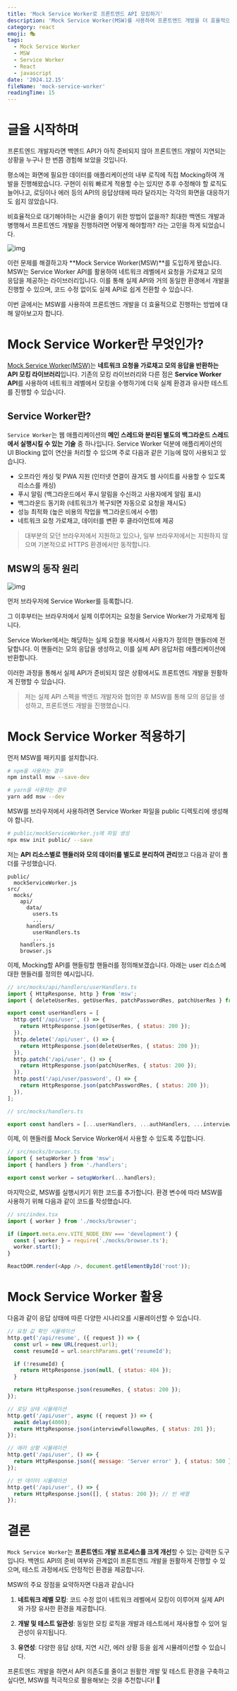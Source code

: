 ```yaml
---
title: 'Mock Service Worker로 프론트엔드 API 모킹하기'
description: 'Mock Service Worker(MSW)를 사용하여 프론트엔드 개발을 더 효율적으로 진행하는 방법을 알아보자'
category: react
emoji: 🎭
tags:
  - Mock Service Worker
  - MSW
  - Service Worker
  - React
  - javascript
date: '2024.12.15'
fileName: 'mock-service-worker'
readingTime: 15
---
```


# 글을 시작하며

프론트엔드 개발자라면 백엔드 API가 아직 준비되지 않아 프론트엔드 개발이 지연되는 상황을 누구나 한 번쯤 경험해 보았을 것입니다.

평소에는 화면에 필요한 데이터를 애플리케이션의 내부 로직에 직접 Mocking하여 개발을 진행해왔습니다. 구현이 쉬워 빠르게 적용할 수는 있지만 추후 수정해야 할 로직도 늘어나고, 로딩이나 에러 등의 API의 응답상태에 따라 달라지는 각각의 화면을 대응하기도 쉽지 않았습니다.

비효율적으로 대기해야하는 시간을 줄이기 위한 방법이 없을까? 최대한 백엔드 개발과 병행해서 프론트엔드 개발을 진행하려면 어떻게 해야할까? 라는 고민을 하게 되었습니다.

![img](/image/msw_2.png)

이런 문제를 해결하고자 **Mock Service Worker(MSW)**를 도입하게 됐습니다. MSW는 Service Worker API를 활용하여 네트워크 레벨에서 요청을 가로채고 모의 응답을 제공하는 라이브러리입니다. 이를 통해 실제 API와 거의 동일한 환경에서 개발을 진행할 수 있으며, 코드 수정 없이도 실제 API로 쉽게 전환할 수 있습니다.

이번 글에서는 MSW를 사용하여 프론트엔드 개발을 더 효율적으로 진행하는 방법에 대해 알아보고자 합니다.

# Mock Service Worker란 무엇인가?

[Mock Service Worker(MSW)](https://mswjs.io)는 **네트워크 요청을 가로채고 모의 응답을 반환하는 API 모킹 라이브러리**입니다. 기존의 모킹 라이브러리와 다른 점은 **Service Worker API**를 사용하여 네트워크 레벨에서 모킹을 수행하기에 더욱 실제 환경과 유사한 테스트를 진행할 수 있습니다.

## Service Worker란?

`Service Worker`는 웹 애플리케이션의 **메인 스레드와 분리된 별도의 백그라운드 스레드에서 실행시킬 수 있는 기술** 중 하나입니다. Service Worker 덕분에 애플리케이션의 UI Blocking 없이 연산을 처리할 수 있으며 주로 다음과 같은 기능에 많이 사용되고 있습니다.

- 오프라인 캐싱 및 PWA 지원 (인터넷 연결이 끊겨도 웹 사이트를 사용할 수 있도록 리소스를 캐싱)
- 푸시 알림 (백그라운드에서 푸시 알림을 수신하고 사용자에게 알림 표시)
- 백그라운드 동기화 (네트워크가 복구되면 자동으로 요청을 재시도)
- 성능 최적화 (높은 비용의 작업을 백그라운드에서 수행)
- 네트워크 요청 가로채고, 데이터를 변환 후 클라이언트에 제공

> 대부분의 모던 브라우저에서 지원하고 있으나, 일부 브라우저에서는 지원하지 않으며 기본적으로 HTTPS 환경에서만 동작합니다.

## MSW의 동작 원리

![img](/image/msw_1.png)

먼저 브라우저에 Service Worker를 등록합니다.

그 이후부터는 브라우저에서 실제 이루어지는 요청을 Service Worker가 가로채게 됩니다.

Service Worker에서는 해당하는 실제 요청을 복사해서 사용자가 정의한 핸들러에 전달합니다.
이 핸들러는 모의 응답을 생성하고, 이를 실제 API 응답처럼 애플리케이션에 반환합니다.

이러한 과정을 통해서 실제 API가 준비되지 않은 상황에서도 프론트엔드 개발을 원활하게 진행할 수 있습니다.

> 저는 실제 API 스펙을 백엔드 개발자와 협의한 후 MSW를 통해 모의 응답을 생성하고, 프론트엔드 개발을 진행했습니다.

# Mock Service Worker 적용하기

먼저 MSW를 패키지를 설치합니다.

```bash
# npm을 사용하는 경우
npm install msw --save-dev

# yarn을 사용하는 경우
yarn add msw --dev
```

MSW를 브라우저에서 사용하려면 Service Worker 파일을 public 디렉토리에 생성해야 합니다.

```bash
# public/mockServiceWorker.js에 파일 생성
npx msw init public/ --save
```

저는 **API 리소스별로 핸들러와 모의 데이터를 별도로 분리하여 관리**했고 다음과 같이 폴더를 구성했습니다.

```
public/
  mockServiceWorker.js
src/
  mocks/
    api/
      data/
        users.ts
        ...
      handlers/
        userHandlers.ts
        ...
    handlers.js
    browser.js
```

이제, Mocking할 API를 핸들링할 핸들러를 정의해보겠습니다.
아래는 user 리소스에 대한 핸들러를 정의한 예시입니다.

```javascript
// src/mocks/api/handlers/userHandlers.ts
import { HttpResponse, http } from 'msw';
import { deleteUserRes, getUserRes, patchPasswordRes, patchUserRes } from '../data/user';

export const userHandlers = [
  http.get('/api/user', () => {
    return HttpResponse.json(getUserRes, { status: 200 });
  }),
  http.delete('/api/user', () => {
    return HttpResponse.json(deleteUserRes, { status: 200 });
  }),
  http.patch('/api/user', () => {
    return HttpResponse.json(patchUserRes, { status: 200 });
  }),
  http.post('/api/user/password', () => {
    return HttpResponse.json(patchPasswordRes, { status: 200 });
  }),
];
```

```javascript
// src/mocks/handlers.ts

export const handlers = [...userHandlers, ...authHandlers, ...interviewHandlers];
```

이제, 이 핸들러를 Mock Service Worker에서 사용할 수 있도록 주입합니다.

```javascript
// src/mocks/browser.ts
import { setupWorker } from 'msw';
import { handlers } from './handlers';

export const worker = setupWorker(...handlers);
```

마지막으로, MSW를 실행시키기 위한 코드를 추가합니다. 환경 변수에 따라 MSW를 사용하기 위해 다음과 같이 코드를 작성했습니다.

```javascript
// src/index.tsx
import { worker } from './mocks/browser';

if (import.meta.env.VITE_NODE_ENV === 'development') {
  const { worker } = require('./mocks/browser.ts');
  worker.start();
}

ReactDOM.render(<App />, document.getElementById('root'));
```

# Mock Service Worker 활용

다음과 같이 응답 상태에 따른 다양한 시나리오를 시뮬레이션할 수 있습니다.

```javascript
// 요청 값 확인 시뮬레이션
http.get('/api/resume', ({ request }) => {
  const url = new URL(request.url);
  const resumeId = url.searchParams.get('resumeId');

  if (!resumeId) {
    return HttpResponse.json(null, { status: 404 });
  }

  return HttpResponse.json(resumeRes, { status: 200 });
});

// 로딩 상태 시뮬레이션
http.get('/api/user', async ({ request }) => {
  await delay(4000);
  return HttpResponse.json(interviewFollowupRes, { status: 201 });
});

// 에러 상황 시뮬레이션
http.get('/api/user', () => {
  return HttpResponse.json({ message: 'Server error' }, { status: 500 });
});

// 빈 데이터 시뮬레이션
http.get('/api/user', () => {
  return HttpResponse.json([], { status: 200 }); // 빈 배열
});
```

# 결론

`Mock Service Worker`는 **프론트엔드 개발 프로세스를 크게 개선**할 수 있는 강력한 도구입니다. 백엔드 API의 준비 여부와 관계없이 프론트엔드 개발을 원활하게 진행할 수 있으며, 테스트 과정에서도 안정적인 환경을 제공합니다.

MSW의 주요 장점을 요약하자면 다음과 같습니다

1. **네트워크 레벨 모킹**: 코드 수정 없이 네트워크 레벨에서 모킹이 이루어져 실제 API와 가장 유사한 환경을 제공합니다.

2. **개발 및 테스트 일관성**: 동일한 모킹 로직을 개발과 테스트에서 재사용할 수 있어 일관성이 유지됩니다.

3. **유연성**: 다양한 응답 상태, 지연 시간, 에러 상황 등을 쉽게 시뮬레이션할 수 있습니다.

프론트엔드 개발을 하면서 API 의존도를 줄이고 원활한 개발 및 테스트 환경을 구축하고 싶다면, MSW를 적극적으로 활용해보는 것을 추천합니다! 🚀
